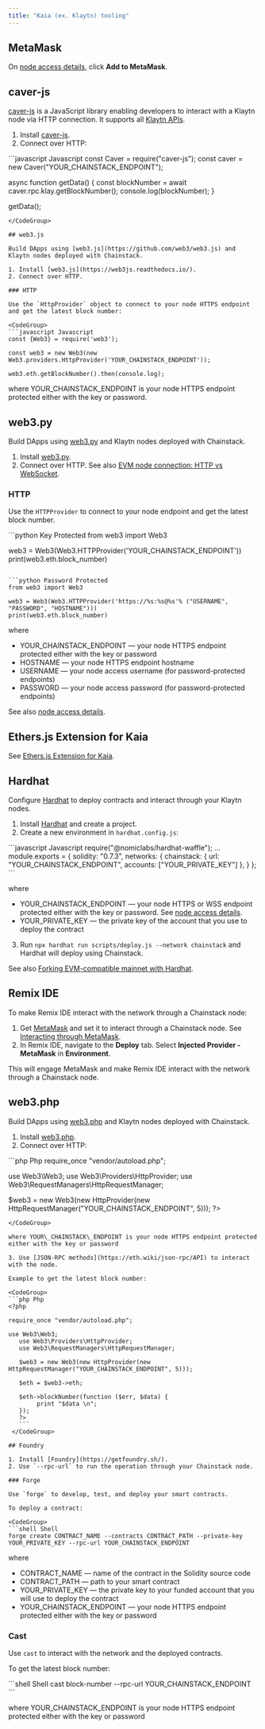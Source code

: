 ```yaml
---
title: "Kaia (ex. Klaytn) tooling"
---
```


## MetaMask

On [node access details](/docs/manage-your-node#view-node-access-and-credentials), click **Add to MetaMask**.

## caver-js

[caver-js](https://docs.klaytn.foundation/docs/references/sdk/caver-js/) is a JavaScript library enabling developers to interact with a Klaytn node via HTTP connection. It supports all [Klaytn APIs](https://docs.klaytn.foundation/docs/references/sdk/caver-js/api/).

1. Install [caver-js](https://docs.klaytn.foundation/docs/references/sdk/caver-js/get-started/#installation-).
2. Connect over HTTP:

<CodeGroup>
  ```javascript Javascript
  const Caver = require("caver-js");
  const caver = new Caver("YOUR_CHAINSTACK_ENDPOINT");

  async function getData() {
    const blockNumber = await caver.rpc.klay.getBlockNumber();
    console.log(blockNumber);
  }

  getData();
  ```
</CodeGroup>

## web3.js

Build DApps using [web3.js](https://github.com/web3/web3.js) and Klaytn nodes deployed with Chainstack.

1. Install [web3.js](https://web3js.readthedocs.io/).
2. Connect over HTTP.

### HTTP

Use the `HttpProvider` object to connect to your node HTTPS endpoint and get the latest block number:

<CodeGroup>
  ```javascript Javascript
  const {Web3} = require('web3');

  const web3 = new Web3(new Web3.providers.HttpProvider('YOUR_CHAINSTACK_ENDPOINT'));

  web3.eth.getBlockNumber().then(console.log);
  ```
</CodeGroup>

where YOUR\_CHAINSTACK\_ENDPOINT is your node HTTPS endpoint protected either with the key or password.

## web3.py

Build DApps using [web3.py](https://github.com/ethereum/web3.py) and Klaytn nodes deployed with Chainstack.

1. Install [web3.py](https://web3py.readthedocs.io/).
2. Connect over HTTP. See also [EVM node connection: HTTP vs WebSocket](https://support.chainstack.com/hc/en-us/articles/900002187586-Ethereum-node-connection-HTTP-vs-WebSocket).

### HTTP

Use the `HTTPProvider` to connect to your node endpoint and get the latest block number.

<CodeGroup>
  ```python Key Protected
  from web3 import Web3

  web3 = Web3(Web3.HTTPProvider('YOUR_CHAINSTACK_ENDPOINT'))
  print(web3.eth.block_number)
  ```

  ```python Password Protected
  from web3 import Web3

  web3 = Web3(Web3.HTTPProvider('https://%s:%s@%s'% ("USERNAME", "PASSWORD", "HOSTNAME")))
  print(web3.eth.block_number)
  ```
</CodeGroup>

where

* YOUR\_CHAINSTACK\_ENDPOINT — your node HTTPS endpoint protected either with the key or password
* HOSTNAME — your node HTTPS endpoint hostname
* USERNAME — your node access username (for password-protected endpoints)
* PASSWORD — your node access password (for password-protected endpoints)

See also [node access details](/docs/manage-your-node#view-node-access-and-credentials).

## Ethers.js Extension for Kaia

See [Ethers.js Extension for Kaia](https://docs.kaia.io/references/sdk/ethers-ext/getting-started/).

## Hardhat

Configure [Hardhat](https://hardhat.org/) to deploy contracts and interact through your Klaytn nodes.

1. Install [Hardhat](https://hardhat.org/) and create a project.
2. Create a new environment in `hardhat.config.js`:

<CodeGroup>
  ```javascript Javascript
  require("@nomiclabs/hardhat-waffle");
  ...
  module.exports = {
    solidity: "0.7.3",
    networks: {
      chainstack: {
          url: "YOUR_CHAINSTACK_ENDPOINT",
          accounts: ["YOUR_PRIVATE_KEY"]
      },
    }
  };
  ```
</CodeGroup>

where

* YOUR\_CHAINSTACK\_ENDPOINT — your node HTTPS or WSS endpoint protected either with the key or password. See [node access details](/docs/manage-your-node#view-node-access-and-credentials).
* YOUR\_PRIVATE\_KEY — the private key of the account that you use to deploy the contract

3. Run `npx hardhat run scripts/deploy.js --network chainstack` and Hardhat will deploy using Chainstack.

See also [Forking EVM-compatible mainnet with Hardhat](https://support.chainstack.com/hc/en-us/articles/900004242406).

## Remix IDE

To make Remix IDE interact with the network through a Chainstack node:

1. Get [MetaMask](https://metamask.io/) and set it to interact through a Chainstack node. See [Interacting through MetaMask](#metamask).
2. In Remix IDE, navigate to the **Deploy** tab. Select **Injected Provider - MetaMask** in **Environment**.

This will engage MetaMask and make Remix IDE interact with the network through a Chainstack node.

## web3.php

Build DApps using [web3.php](https://github.com/web3p/web3.php) and Klaytn nodes deployed with Chainstack.

1. Install [web3.php](https://github.com/web3p/web3.php).
2. Connect over HTTP:

<CodeGroup>
  ```php Php
  <?php

  require_once "vendor/autoload.php";

  use Web3\Web3;
  use Web3\Providers\HttpProvider;
  use Web3\RequestManagers\HttpRequestManager;

  $web3 = new Web3(new HttpProvider(new HttpRequestManager("YOUR_CHAINSTACK_ENDPOINT", 5)));
  ?>
  ```
</CodeGroup>

where YOUR\_CHAINSTACK\_ENDPOINT is your node HTTPS endpoint protected either with the key or password

3. Use [JSON-RPC methods](https://eth.wiki/json-rpc/API) to interact with the node.

Example to get the latest block number:

<CodeGroup>
  ```php Php
  <?php

  require_once "vendor/autoload.php";

  use Web3\Web3;
     use Web3\Providers\HttpProvider;
     use Web3\RequestManagers\HttpRequestManager;

     $web3 = new Web3(new HttpProvider(new HttpRequestManager("YOUR_CHAINSTACK_ENDPOINT", 5)));

     $eth = $web3->eth;

     $eth->blockNumber(function ($err, $data) {
          print "$data \n";
     });
     ?>
     ```
   </CodeGroup>

## Foundry

1. Install [Foundry](https://getfoundry.sh/).
2. Use `--rpc-url` to run the operation through your Chainstack node.

### Forge

Use `forge` to develop, test, and deploy your smart contracts.

To deploy a contract:

<CodeGroup>
  ```shell Shell
  forge create CONTRACT_NAME --contracts CONTRACT_PATH --private-key YOUR_PRIVATE_KEY --rpc-url YOUR_CHAINSTACK_ENDPOINT
  ```
</CodeGroup>

where

* CONTRACT\_NAME — name of the contract in the Solidity source code
* CONTRACT\_PATH — path to your smart contract
* YOUR\_PRIVATE\_KEY — the private key to your funded account that you will use to deploy the contract
* YOUR\_CHAINSTACK\_ENDPOINT — your node HTTPS endpoint protected either with the key or password

### Cast

Use `cast` to interact with the network and the deployed contracts.

To get the latest block number:

<CodeGroup>
  ```shell Shell
  cast block-number --rpc-url YOUR_CHAINSTACK_ENDPOINT
  ```
</CodeGroup>

where YOUR\_CHAINSTACK\_ENDPOINT is your node HTTPS endpoint protected either with the key or password
